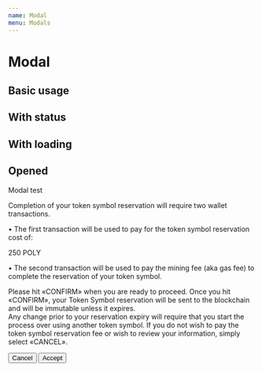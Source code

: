 ```yaml
---
name: Modal
menu: Modals
---
```





# Modal

<PropsTable of={Modal} />

## Basic usage

<Playground>
  <ModalDemo />
</Playground>

## With status

<Playground>
  <ModalDemo status="success" />
</Playground>

## With loading

<Playground>
  <ModalDemo status="loading" />
</Playground>

## Opened

<Playground>
  <Modal isOpen isLoading>
    <Modal.Header variant="alert" label="Confirmation required">
      Modal test
    </Modal.Header>
    <Modal.Body>
      <p>
        Completion of your token symbol reservation will require two wallet
        transactions.
      </p>
      <p>
        • The first transaction will be used to pay for the token symbol
        reservation cost of:
      </p>
      <div class="bx--details poly-cost">250 POLY</div>
      <p>
        • The second transaction will be used to pay the mining fee (aka gas
        fee) to complete the reservation of your token symbol.
      </p>
      <p>
        Please hit «CONFIRM» when you are ready to proceed. Once you hit
        «CONFIRM», your Token Symbol reservation will be sent to the blockchain
        and will be immutable unless it expires.
        <br /> Any change prior to your reservation expiry will require that you
        start the process over using another token symbol. If you do not wish to
        pay the token symbol reservation fee or wish to review your information,
        simply select «CANCEL».
      </p>
    </Modal.Body>
    <Modal.Footer>
      <Button kind="secondary">Cancel</Button>
      <Button>Accept</Button>
    </Modal.Footer>
  </Modal>
</Playground>
